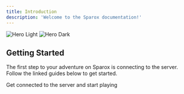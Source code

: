 ```yaml
---
title: Introduction
description: 'Welcome to the Sparox documentation!'
---
```


<img
  className="block dark:hidden"
  src="/images/hero-light.svg"
  alt="Hero Light"
/>
<img
  className="hidden dark:block"
  src="/images/hero-dark.svg"
  alt="Hero Dark"
/>

## Getting Started

The first step to your adventure on Sparox is connecting to the server. Follow the linked guides below to get started.

<CardGroup cols={2}>
  <Card
    title="Connecting to the Server"
    icon="gamepad"
    href="https://docs.sparox.net/docs/connecting"
  >
    Get connected to the server and start playing
  </Card>
</CardGroup>
